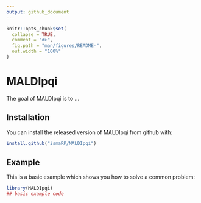 ```yaml
---
output: github_document
---
```


<!-- README.md is generated from README.Rmd. Please edit that file -->

```r
knitr::opts_chunk$set(
  collapse = TRUE,
  comment = "#>",
  fig.path = "man/figures/README-",
  out.width = "100%"
)
```

# MALDIpqi

<!-- badges: start -->
<!-- badges: end -->

The goal of MALDIpqi is to ...

## Installation

You can install the released version of MALDIpqi from github with:

``` r
install.github("ismaRP/MALDIpqi")
```

## Example

This is a basic example which shows you how to solve a common problem:

```r
library(MALDIpqi)
## basic example code
```

